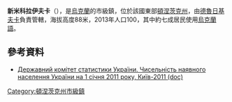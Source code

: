 {{no footnotes|time=2015-09-14T23:51:24+00:00}}
'''新米科拉伊夫卡'''（{{lang-uk|Новомиколаївка}}），是[[烏克蘭|烏克蘭]]的市級鎮，位於該國東部[[頓涅茨克州|頓涅茨克州]]，由[[德魯日基夫卡|德魯日基夫卡]]負責管轄，海拔高度88米，2013年人口100，其中約七成居民使用[[烏克蘭語|烏克蘭語]]。

==參考資料==
*[https://web.archive.org/web/20121010205321/http://stat6.stat.lviv.ua/PXWEB2007/ukr/publ/2011/chnas.zip Державний комітет статистики України. Чисельність наявного населення України на 1 січня 2011 року, Київ-2011 (doc)]

{{coord|48|33|44|N|37|22|14|E|scale:100000|display=title}}

{{DEFAULTSORT:Новомиколаївка}}
[[Category:頓涅茨克州市級鎮|Category:頓涅茨克州市級鎮]]


{{Donetsk-geo-stub}}
